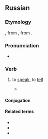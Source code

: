 ==Russian==

===Etymology===
{{root|ru|ine-pro|*bʰeh₂-|id=speak}}
{{inh+|ru|sla-pro|*bàjati||to tell}}, from {{inh|ru|ine-bsl-pro|*bā́ˀtei}}, from {{inh|ru|ine-pro|*bʰéh₂ti}}.

===Pronunciation===
* {{ru-IPA|ба́ять}}

===Verb===
{{ru-verb|ба́ять|impf}}

# {{lb|ru|archaic}} to [[speak]], to [[tell]] {{i|also used in folklore or jocularly}}
#* {{cite-book|title=[[d:Q105323028|Собесѣдникъ любителей Россїйскаго слова, Содержащїй разныя сочиненїя въ стихахъ и въ прозѣ нѣкоторыхъ Россїйскихъ писателей]]|volume=2|year=1783|location=Санктпетербургъ|publisher=Императорская Академїя Наукъ|chapter=[https://books.google.com/books?id=7kycTRrCrjAC&pg=PA54&dq=баетъ VII. Изъ Москвы отъ 15 Маїя 1783 года (Письмо отъ Рѣдкобаева и отвѣтѣ на оное)]|passage=баетъ|page=54}}
#*: {{quote|ru|Изъ письма господина Рѣдкобаева видно, что хотя онъ рѣдко '''баетъ''', но мысли обращаетъ свои къ полезному.}}

====Conjugation====
{{ru-conj|impf-intr|6a|ба́ять}}

====Related terms====
* {{l|ru|ба́йка}}
* {{l|ru|бишь}}
* {{l|ru|Кот-Баю́н}}
